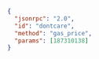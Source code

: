 ```json
{
  "jsonrpc": "2.0",
  "id": "dontcare",
  "method": "gas_price",
  "params": [187310138]
}
```
